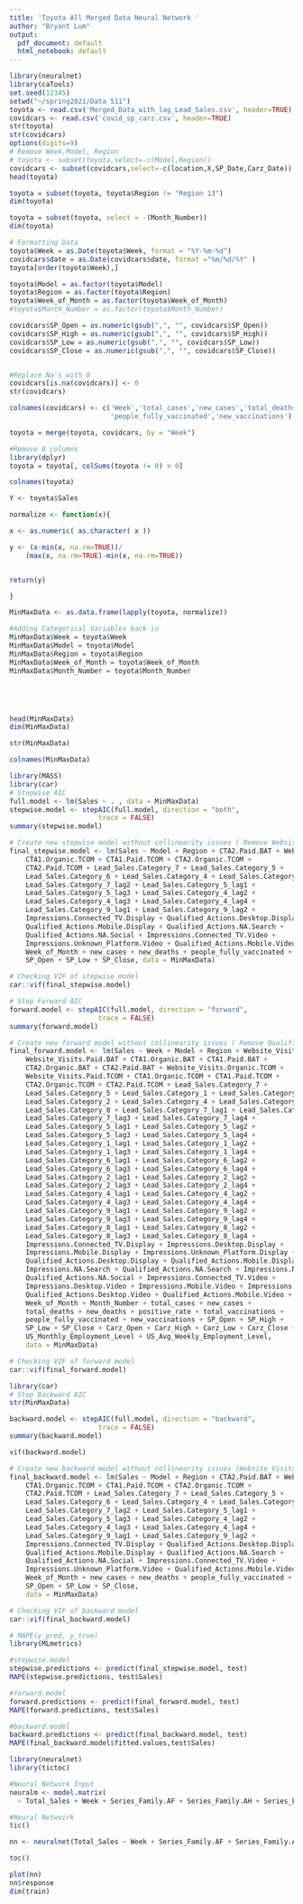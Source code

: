 ---
title: 'Toyota All Merged Data Neural Network '
author: "Bryant Lum"
output:
  pdf_document: default
  html_notebook: default
---

```{r}
library(neuralnet)
library(caTools)
set.seed(12345)
setwd("~/spring2021/Data 511")
toyota <- read.csv('Merged_Data_with_lag_Lead_Sales.csv', header=TRUE)
covidcars <- read.csv('covid_sp_carz.csv', header=TRUE) 
str(toyota)
str(covidcars)
options(digits=9)
# Remove Week,Model, Region
# toyota <- subset(toyota,select=-c(Model,Region))
covidcars <- subset(covidcars,select=-c(location,X,SP_Date,Carz_Date))
head(toyota)
```
```{r}
toyota = subset(toyota, toyota$Region != "Region 13")
dim(toyota)

toyota = subset(toyota, select = -(Month_Number))
dim(toyota)                
```


```{r}
# Formatting Data
toyota$Week = as.Date(toyota$Week, format = "%Y-%m-%d")
covidcars$date = as.Date(covidcars$date, format ="%m/%d/%Y" )
toyota[order(toyota$Week),]

toyota$Model = as.factor(toyota$Model)
toyota$Region = as.factor(toyota$Region)
toyota$Week_of_Month = as.factor(toyota$Week_of_Month)
#toyota$Month_Number = as.factor(toyota$Month_Number)

covidcars$SP_Open = as.numeric(gsub(",", "", covidcars$SP_Open))
covidcars$SP_High = as.numeric(gsub(",", "", covidcars$SP_High))
covidcars$SP_Low = as.numeric(gsub(",", "", covidcars$SP_Low))
covidcars$SP_Close = as.numeric(gsub(",", "", covidcars$SP_Close))


#Replace Na's with 0
covidcars[is.na(covidcars)] <- 0
str(covidcars)
```

```{r}
colnames(covidcars) <- c('Week','total_cases','new_cases','total_deaths','new_deaths','positive_rate','total_vaccinations',
                         'people_fully_vaccinated','new_vaccinations')
```


```{r}
toyota = merge(toyota, covidcars, by = "Week")
```

```{r}
#Remove 0 columns
library(dplyr)
toyota = toyota[, colSums(toyota != 0) > 0]
``` 

```{r}
colnames(toyota)
```

```{r}
Y <- toyota$Sales

normalize <- function(x){

x <- as.numeric( as.character( x ))

y <- (x-min(x, na.rm=TRUE))/
    (max(x, na.rm=TRUE)-min(x, na.rm=TRUE))


return(y)

}

MinMaxData <- as.data.frame(lapply(toyota, normalize))

#Adding Categorical Variables back in
MinMaxData$Week = toyota$Week
MinMaxData$Model = toyota$Model
MinMaxData$Region = toyota$Region
MinMaxData$Week_of_Month = toyota$Week_of_Month
MinMaxData$Month_Number = toyota$Month_Number





head(MinMaxData)
dim(MinMaxData)
```
```{r}
str(MinMaxData)
```


```{r}
colnames(MinMaxData)
```


```{r}
library(MASS)
library(car)
# Stepwise AIC
full.model <- lm(Sales ~ . , data = MinMaxData)
stepwise.model <- stepAIC(full.model, direction = "both", 
                      trace = FALSE)
summary(stepwise.model)
```

```{r}

# Create new stepwise model without collinearity issues ( Remove Website_Visits.Organic.TCOM )
final_stepwise.model <- lm(Sales ~ Model + Region + CTA2.Paid.BAT + Website_Visits.Paid.TCOM + 
    CTA1.Organic.TCOM + CTA1.Paid.TCOM + CTA2.Organic.TCOM + 
    CTA2.Paid.TCOM + Lead_Sales.Category_7 + Lead_Sales.Category_5 + 
    Lead_Sales.Category_6 + Lead_Sales.Category_4 + Lead_Sales.Category_9 + 
    Lead_Sales.Category_7_lag2 + Lead_Sales.Category_5_lag1 + 
    Lead_Sales.Category_5_lag3 + Lead_Sales.Category_4_lag2 + 
    Lead_Sales.Category_4_lag3 + Lead_Sales.Category_4_lag4 + 
    Lead_Sales.Category_9_lag1 + Lead_Sales.Category_9_lag2 + 
    Impressions.Connected_TV.Display + Qualified_Actions.Desktop.Display + 
    Qualified_Actions.Mobile.Display + Qualified_Actions.NA.Search + 
    Qualified_Actions.NA.Social + Impressions.Connected_TV.Video + 
    Impressions.Unknown_Platform.Video + Qualified_Actions.Mobile.Video + 
    Week_of_Month + new_cases + new_deaths + people_fully_vaccinated + 
    SP_Open + SP_Low + SP_Close, data = MinMaxData)

# Checking VIF of stepwise model
car::vif(final_stepwise.model)

```

```{r}
# Step Forward AIC
forward.model <- stepAIC(full.model, direction = "forward", 
                      trace = FALSE)
summary(forward.model)
```

```{r}
# Create new forward model without collinearity issues ( Remove Qualified_Actions.Desktop.Display, Qualified_Actions.Mobile.Display, Website_Visits.Organic.TCOM, CTA2.Organic.TCOM, Impressions.Mobile.Display, Qualified_Actions.Desktop.Video, CTA2.Paid.TCOM, Qualified_Actions.Mobile.Video )
final_forward.model <- lm(Sales ~ Week + Model + Region + Website_Visits.Organic.BAT + 
    Website_Visits.Paid.BAT + CTA1.Organic.BAT + CTA1.Paid.BAT + 
    CTA2.Organic.BAT + CTA2.Paid.BAT + Website_Visits.Organic.TCOM + 
    Website_Visits.Paid.TCOM + CTA1.Organic.TCOM + CTA1.Paid.TCOM + 
    CTA2.Organic.TCOM + CTA2.Paid.TCOM + Lead_Sales.Category_7 + 
    Lead_Sales.Category_5 + Lead_Sales.Category_1 + Lead_Sales.Category_6 + 
    Lead_Sales.Category_2 + Lead_Sales.Category_4 + Lead_Sales.Category_9 + 
    Lead_Sales.Category_8 + Lead_Sales.Category_7_lag1 + Lead_Sales.Category_7_lag2 + 
    Lead_Sales.Category_7_lag3 + Lead_Sales.Category_7_lag4 + 
    Lead_Sales.Category_5_lag1 + Lead_Sales.Category_5_lag2 + 
    Lead_Sales.Category_5_lag3 + Lead_Sales.Category_5_lag4 + 
    Lead_Sales.Category_1_lag1 + Lead_Sales.Category_1_lag2 + 
    Lead_Sales.Category_1_lag3 + Lead_Sales.Category_1_lag4 + 
    Lead_Sales.Category_6_lag1 + Lead_Sales.Category_6_lag2 + 
    Lead_Sales.Category_6_lag3 + Lead_Sales.Category_6_lag4 + 
    Lead_Sales.Category_2_lag1 + Lead_Sales.Category_2_lag2 + 
    Lead_Sales.Category_2_lag3 + Lead_Sales.Category_2_lag4 + 
    Lead_Sales.Category_4_lag1 + Lead_Sales.Category_4_lag2 + 
    Lead_Sales.Category_4_lag3 + Lead_Sales.Category_4_lag4 + 
    Lead_Sales.Category_9_lag1 + Lead_Sales.Category_9_lag2 + 
    Lead_Sales.Category_9_lag3 + Lead_Sales.Category_9_lag4 + 
    Lead_Sales.Category_8_lag1 + Lead_Sales.Category_8_lag2 + 
    Lead_Sales.Category_8_lag3 + Lead_Sales.Category_8_lag4 + 
    Impressions.Connected_TV.Display + Impressions.Desktop.Display + 
    Impressions.Mobile.Display + Impressions.Unknown_Platform.Display + 
    Qualified_Actions.Desktop.Display + Qualified_Actions.Mobile.Display + 
    Impressions.NA.Search + Qualified_Actions.NA.Search + Impressions.NA.Social + 
    Qualified_Actions.NA.Social + Impressions.Connected_TV.Video + 
    Impressions.Desktop.Video + Impressions.Mobile.Video + Impressions.Unknown_Platform.Video + 
    Qualified_Actions.Desktop.Video + Qualified_Actions.Mobile.Video + 
    Week_of_Month + Month_Number + total_cases + new_cases + 
    total_deaths + new_deaths + positive_rate + total_vaccinations + 
    people_fully_vaccinated + new_vaccinations + SP_Open + SP_High + 
    SP_Low + SP_Close + Carz_Open + Carz_High + Carz_Low + Carz_Close + 
    US_Monthly_Employment_Level + US_Avg_Weekly_Employment_Level, 
    data = MinMaxData)

# Checking VIF of forward model
car::vif(final_forward.model)

```

```{r}
library(car)
# Step Backward AIC
str(MinMaxData)

backward.model <- stepAIC(full.model, direction = "backward", 
                      trace = FALSE)
summary(backward.model)

vif(backward.model)
```


```{r}
# Create new backward model without collinearity issues (Website_Visits.Organic.TCOM)
final_backward.model <- lm(Sales ~ Model + Region + CTA2.Paid.BAT + Website_Visits.Paid.TCOM + 
    CTA1.Organic.TCOM + CTA1.Paid.TCOM + CTA2.Organic.TCOM + 
    CTA2.Paid.TCOM + Lead_Sales.Category_7 + Lead_Sales.Category_5 + 
    Lead_Sales.Category_6 + Lead_Sales.Category_4 + Lead_Sales.Category_9 + 
    Lead_Sales.Category_7_lag2 + Lead_Sales.Category_5_lag1 + 
    Lead_Sales.Category_5_lag3 + Lead_Sales.Category_4_lag2 + 
    Lead_Sales.Category_4_lag3 + Lead_Sales.Category_4_lag4 + 
    Lead_Sales.Category_9_lag1 + Lead_Sales.Category_9_lag2 + 
    Impressions.Connected_TV.Display + Qualified_Actions.Desktop.Display + 
    Qualified_Actions.Mobile.Display + Qualified_Actions.NA.Search + 
    Qualified_Actions.NA.Social + Impressions.Connected_TV.Video + 
    Impressions.Unknown_Platform.Video + Qualified_Actions.Mobile.Video + 
    Week_of_Month + new_cases + new_deaths + people_fully_vaccinated +
    SP_Open + SP_Low + SP_Close, 
    data = MinMaxData)

# Checking VIF of backward model
car::vif(final_backward.model)

```


```{r}
# MAPE(y_pred, y_true)
library(MLmetrics)

#stepwise.model
stepwise.predictions <- predict(final_stepwise.model, test)
MAPE(stepwise.predictions, test$Sales)

#forward.model
forward.predictions <- predict(final_forward.model, test)
MAPE(forward.predictions, test$Sales)

#backward.model 
backward.predictions <- predict(final_backward.model, test)
MAPE(final_backward.model$fitted.values,test$Sales)
```










```{r}
library(neuralnet)
library(tictoc)

#Neural Network Input
neuralm <- model.matrix( 
  ~ Total_Sales + Week + Series_Family.AF + Series_Family.AH + Series_Family.AL + Series_Family.AR + Series_Family.AW + Impressions + Qualified.Actions + Website.Visits + CTA2 + CTA1, data = train )

```

```{r}
#Neural Netwoirk
tic()

nn <- neuralnet(Total_Sales ~ Week + Series_Family.AF + Series_Family.AH + Series_Family.AL + Series_Family.AR + Series_Family.AW + Impressions + Qualified.Actions + Website.Visits + CTA2 + CTA1, data=neuralm,  hidden=c(4,2), err.fct = "sse", linear.output=FALSE)

toc()

plot(nn)
nn$response
dim(train)
```

```{r}

```


